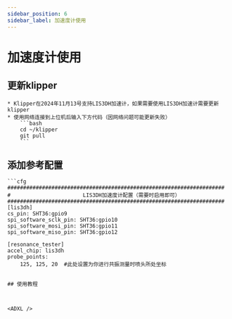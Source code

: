 ```yaml
---
sidebar_position: 6
sidebar_label: 加速度计使用
---
```


# 加速度计使用



## 更新klipper

    * Klipper在2024年11月13号支持LIS3DH加速计，如果需要使用LIS3DH加速计需要更新klipper
    * 使用网络连接到上位机后输入下方代码（因网络问题可能更新失败）
        ```bash
        cd ~/klipper 
        git pull
        ```
## 添加参考配置


    ```cfg
    #####################################################################
    #                       LIS3DH加速度计配置（需要时启用即可）
    #####################################################################
    [lis3dh]
    cs_pin: SHT36:gpio9
    spi_software_sclk_pin: SHT36:gpio10
    spi_software_mosi_pin: SHT36:gpio11
    spi_software_miso_pin: SHT36:gpio12

    [resonance_tester]
    accel_chip: lis3dh
    probe_points:
        125, 125, 20  #此处设置为你进行共振测量时喷头所处坐标


```

## 使用教程



<ADXL />